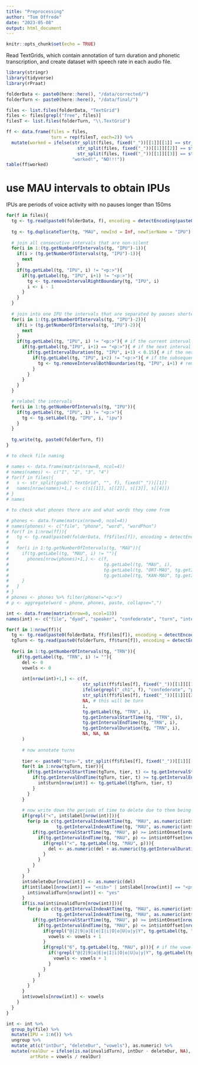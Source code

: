 ```yaml
---
title: "Preprocessing"
author: "Tom Offrede"
date: "2023-05-08"
output: html_document
---
```


```r
knitr::opts_chunk$set(echo = TRUE)
```

Read TextGrids, which contain annotation of turn duration and phonetic transcription, and create dataset with speech rate in each audio file.

```r
library(stringr)
library(tidyverse)
library(rPraat)

folderData <- paste0(here::here(), "/data/corrected/")
folderTurn <- paste0(here::here(), "/data/final/")

files <- list.files(folderData, "TextGrid")
files <- files[grepl("free", files)]
filesT <- list.files(folderTurn, "\\.TextGrid")

ff <- data.frame(files = files,
                 turn = rep(filesT, each=2)) %>% 
  mutate(worked = ifelse(str_split(files, fixed("_"))[[1]][[1]] == str_split(turn, fixed("_"))[[1]][[1]] &
                           str_split(files, fixed("_"))[[1]][[2]] == str_split(turn, fixed("_"))[[1]][[2]] &
                           str_split(files, fixed("_"))[[1]][[3]] == str_split(turn, fixed("_"))[[1]][[3]],
                         "worked!", "NO!!!"))
table(ff$worked)
```
# use MAU intervals to obtain IPUs

IPUs are periods of voice activity with no pauses longer than 150ms

```r
for(f in files){
  tg <- tg.read(paste0(folderData, f), encoding = detectEncoding(paste0(folderData, f)))
  
  tg <- tg.duplicateTier(tg, "MAU", newInd = Inf, newTierName = "IPU")
  
  # join all consecutive intervals that are non-silent
  for(i in 1:(tg.getNumberOfIntervals(tg, "IPU")-1)){
    if(i > (tg.getNumberOfIntervals(tg, "IPU")-1)){
      next
    }
    if(tg.getLabel(tg, "IPU", i) != "<p:>"){
      if(tg.getLabel(tg, "IPU", i+1) != "<p:>"){
        tg <- tg.removeIntervalRightBoundary(tg, "IPU", i)
        i <- i - 1
      }
    }
  }
  
  # join into one IPU the intervals that are separated by pauses shorter than 150 ms
  for(i in 1:(tg.getNumberOfIntervals(tg, "IPU")-2)){
    if(i > (tg.getNumberOfIntervals(tg, "IPU")-2)){
      next
    }
    if(tg.getLabel(tg, "IPU", i) != "<p:>"){ # if the current interval is not silent
      if(tg.getLabel(tg,"IPU", i+1) == "<p:>"){ # if the next interval is silent
        if(tg.getIntervalDuration(tg, "IPU", i+1) < 0.15){ # if the next interval is shorter than 150 ms
          if(tg.getLabel(tg, "IPU", i+2) != "<p:>"){ # if the subsequent (after the next) interval is also not silent
            tg <- tg.removeIntervalBothBoundaries(tg, "IPU", i+1) # remove both boundaries of the short pause interval
          }
        }
      }
    }
  }

  # relabel the intervals
  for(i in 1:tg.getNumberOfIntervals(tg, "IPU")){
    if(tg.getLabel(tg, "IPU", i) != "<p:>"){
      tg <- tg.setLabel(tg, "IPU", i, "ipu")
    }
  }
  
  tg.write(tg, paste0(folderTurn, f))
}
```


```r
# to check file naming

# names <- data.frame(matrix(nrow=0, ncol=4))
# names(names) <- c("1", "2", "3", "4")
# for(f in files){
#   s <- str_split(gsub(".TextGrid", "", f), fixed("_"))[[1]]
#   names[nrow(names)+1,] <- c(s[[1]], s[[2]], s[[3]], s[[4]])
# }
# names
```


```r
# to check what phones there are and what words they come from

# phones <- data.frame(matrix(nrow=0, ncol=4))
# names(phones) <- c("file", "phone", "word", "wordPhon")
# for(f in 1:nrow(ff)){
#   tg <- tg.read(paste0(folderData, ff$files[f]), encoding = detectEncoding(paste0(folderData, ff$files[f])))
#   
#   for(i in 1:tg.getNumberOfIntervals(tg, "MAU")){
#     if(tg.getLabel(tg, "MAU", i) != ""){
#       phones[nrow(phones)+1,] <- c(f,
#                                    tg.getLabel(tg, "MAU", i),
#                                    tg.getLabel(tg, "ORT-MAU", tg.getIntervalIndexAtTime(tg, "ORT-MAU", as.numeric(tg.getIntervalStartTime(tg, "MAU", i))+0.000001)),
#                                    tg.getLabel(tg, "KAN-MAU", tg.getIntervalIndexAtTime(tg, "KAN-MAU", as.numeric(tg.getIntervalStartTime(tg, "MAU", i))+0.000001)))
#     }
#   }
# }
# phones <- phones %>% filter(phone!="<p:>")
# p <- aggregate(word ~ phone, phones, paste, collapse=",")
```


```r
int <- data.frame(matrix(nrow=0, ncol=13))
names(int) <- c("file", "dyad", "speaker", "confederate", "turn", "intervalTRN", "label", "intOnset", "intOffset", "intDur", "deleteDur", "invalidTurn", "vowels")

for(f in 1:nrow(ff)){
  tg <- tg.read(paste0(folderData, ff$files[f]), encoding = detectEncoding(paste0(folderData, ff$files[f])))
  tgTurn <- tg.read(paste0(folderTurn, ff$turn[f]), encoding = detectEncoding(paste0(folderTurn, ff$turn[f])))
  
  for(i in 1:tg.getNumberOfIntervals(tg, "TRN")){
    if(tg.getLabel(tg, "TRN", i) != ""){
      del <- 0
      vowels <- 0
      
      int[nrow(int)+1,] <- c(f,
                             str_split(ff$files[f], fixed("_"))[[1]][[1]],
                             ifelse(grepl("_ch1", f), "confederate", "participant"),
                             str_split(ff$files[f], fixed("_"))[[1]][[2]],
                             NA, # this will be turn
                             i,
                             tg.getLabel(tg, "TRN", i),
                             tg.getIntervalStartTime(tg, "TRN", i),
                             tg.getIntervalEndTime(tg, "TRN", i),
                             tg.getIntervalDuration(tg, "TRN", i),
                             NA, NA, NA
      )
      
      # now annotate turns
      
      tier <- paste0("turn-", str_split(ff$files[f], fixed("_"))[[1]][[4]])
      for(t in 1:nrow(tgTurn, tier)){
        if(tg.getIntervalStartTime(tgTurn, tier, t) <= tg.getIntervalStartTime(tg, "TRN", i)){
          if(tg.getIntervalEndTime(tgTurn, tier, t) >= tg.getIntervalEndTime(tg, "TRN", i)){
            int$turn[nrow(int)] <- tg.getLabel(tgTurn, tier, t)
          }
        }
      }
      
      # now write down the periods of time to delete due to them being annotated as <usb>, <nib>, or <pseudo>
      if(grepl("<", int$label[nrow(int)])){
        for(p in c(tg.getIntervalIndexAtTime(tg, "MAU", as.numeric(int$intOnset[nrow(int)])):
                   tg.getIntervalIndexAtTime(tg, "MAU", as.numeric(int$intOffset[nrow(int)])))){
          if(tg.getIntervalStartTime(tg, "MAU", p) >= int$intOnset[nrow(int)]){ # make sure the phone interval starts and ends within the TRN interval, since they aren't perfectly aligned
            if(tg.getIntervalEndTime(tg, "MAU", p) <= int$intOffset[nrow(int)]){
              if(grepl("<", tg.getLabel(tg, "MAU", p))){
                del <- as.numeric(del + as.numeric(tg.getIntervalDuration(tg, "MAU", p))) # if there are multiple "<>" intervals, we add up all of them
              }
            }
          }
        }
      }
      int$deleteDur[nrow(int)] <- as.numeric(del)
      if(int$label[nrow(int)] == "<nib>" | int$label[nrow(int)] == "<pseudo>" | int$label[nrow(int)] == "<usb>"){ # delete the turns that are entirely a forbidden string
        int$invalidTurn[nrow(int)] <- "yes"
      }
      if(is.na(int$invalidTurn[nrow(int)])){
        for(p in c(tg.getIntervalIndexAtTime(tg, "MAU", as.numeric(int$intOnset[nrow(int)])):
                   tg.getIntervalIndexAtTime(tg, "MAU", as.numeric(int$intOffset[nrow(int)])))){
          if(tg.getIntervalStartTime(tg, "MAU", p) >= int$intOnset[nrow(int)]){
            if(tg.getIntervalEndTime(tg, "MAU", p) <= int$intOffset[nrow(int)]){
              if(grepl("@|2|9|a|E|e|I|i|O|o|U|u|y|Y", tg.getLabel(tg, "MAU", p))){
                vowels <- vowels + 1
              }
              if(grepl("6", tg.getLabel(tg, "MAU", p))){ # if the vowel is "6", it should only be counted as a different syllable if the previous phone wasn't a vowel
                if(!grepl("@|2|9|a|E|e|I|i|O|o|U|u|y|Y", tg.getLabel(tg, "MAU", p-1))){
                  vowels <- vowels + 1
                }
              }
            }
          }
        }
      }
      int$vowels[nrow(int)] <- vowels
    }
  }
}

int <- int %>% 
  group_by(file) %>% 
  mutate(IPU = 1:n()) %>% 
  ungroup %>% 
  mutate_at(c("intDur", "deleteDur", "vowels"), as.numeric) %>% 
  mutate(realDur = ifelse(is.na(invalidTurn), intDur - deleteDur, NA),
         artRate = vowels / realDur)
```
